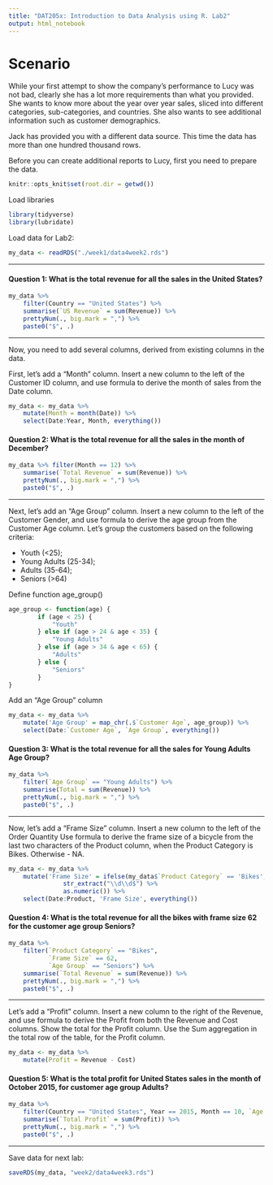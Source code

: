```yaml
---
title: "DAT205x: Introduction to Data Analysis using R. Lab2"
output: html_notebook
---
```

# Scenario
While your first attempt to show the company's performance to Lucy was not bad, clearly she has a lot more requirements than what you provided. She wants to know more about the year over year sales, sliced into different categories, sub-categories, and countries. She also wants to see additional information such as customer demographics.

Jack has provided you with a different data source. This time the data has more than one hundred thousand rows.

Before you can create additional reports to Lucy, first you need to prepare the data.
```r
knitr::opts_knit$set(root.dir = getwd())
```
Load libraries
```r
library(tidyverse)
library(lubridate)
```
Load data for Lab2:
```r
my_data <- readRDS("./week1/data4week2.rds")
```

---

#### **Question 1:** What is the total revenue for all the sales in the United States?
```r
my_data %>%
    filter(Country == "United States") %>%
    summarise(`US Revenue` = sum(Revenue)) %>%
    prettyNum(., big.mark = ",") %>%
    paste0("$", .)
```

---

Now, you need to add several columns, derived from existing columns in the data.

First, let's add a "Month" column. Insert a new column to the left of the
Customer ID column, and use formula to derive the month of sales from the Date
column.

```r
my_data <- my_data %>%
    mutate(Month = month(Date)) %>%
    select(Date:Year, Month, everything())
```

#### **Question 2:** What is the total revenue for all the sales in the month of December?
```r
my_data %>% filter(Month == 12) %>%
    summarise(`Total Revenue` = sum(Revenue)) %>%
    prettyNum(., big.mark = ",") %>%
    paste0("$", .)
```

---

Next, let's add an "Age Group" column. Insert a new column to the left of the
Customer Gender, and use formula to derive the age group from the Customer Age
column. Let's group the customers based on the following criteria:

* Youth (<25);
* Young Adults (25-34);
* Adults (35-64);
* Seniors (>64)

Define function age_group()
```r
age_group <- function(age) {
        if (age < 25) {
            "Youth"
        } else if (age > 24 & age < 35) {
            "Young Adults"
        } else if (age > 34 & age < 65) {
            "Adults"
        } else {
            "Seniors"
        }
}
```
Add an "Age Group" column
```r
my_data <- my_data %>%
    mutate('Age Group' = map_chr(.$`Customer Age`, age_group)) %>%
    select(Date:`Customer Age`, `Age Group`, everything())
```

#### **Question 3:** What is the total revenue for all the sales for Young Adults Age Group?
```r
my_data %>%
    filter(`Age Group` == "Young Adults") %>%
    summarise(Total = sum(Revenue)) %>%
    prettyNum(., big.mark = ",") %>%
    paste0("$", .)
```

---

Now, let's add a "Frame Size" column. Insert a new column to the left of the
Order Quantity Use formula to derive the frame size of a bicycle from the last
two characters of the Product column, when the Product Category is Bikes.
Otherwise - NA.

```r
my_data <- my_data %>%
    mutate('Frame Size' = ifelse(my_data$`Product Category` == 'Bikes', my_data$Product, NA) %>%
               str_extract("\\d\\d$") %>%
               as.numeric()) %>%
    select(Date:Product, 'Frame Size', everything())
```

#### **Question 4:** What is the total revenue for all the bikes with frame size 62 for the customer age group Seniors?

```r
my_data %>%
    filter(`Product Category` == "Bikes",
           `Frame Size` == 62,
           `Age Group` == "Seniors") %>%
    summarise(`Total Revenue` = sum(Revenue)) %>%
    prettyNum(., big.mark = ",") %>%
    paste0("$", .)
```

---

Let's add a "Profit" column. Insert a new column to the right of the Revenue,
and use formula to derive the Profit from both the Revenue and Cost columns.
Show the total for the Profit column. Use the Sum aggregation in the total row
of the table, for the Profit column. 
```r
my_data <- my_data %>%
    mutate(Profit = Revenue - Cost)
```

#### **Question 5:** What is the total profit for United States sales in the month of October 2015, for customer age group Adults?
```r
my_data %>%
    filter(Country == "United States", Year == 2015, Month == 10, `Age Group` == "Adults") %>%
    summarise(`Total Profit` = sum(Profit)) %>%
    prettyNum(., big.mark = ",") %>%
    paste0("$", .)
```

---

Save data for next lab:
```r
saveRDS(my_data, "week2/data4week3.rds")
```